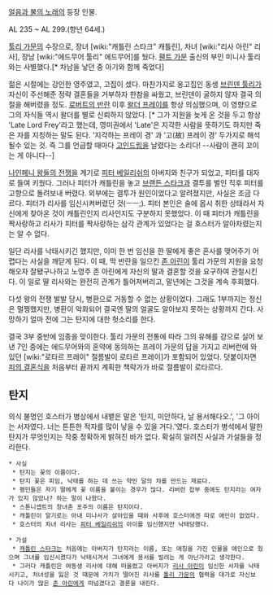 

[[얼음과 불의 노래]]의 등장 인물.

AL 235 ~ AL 299.(향년 64세.)

[[툴리 가문]]의 수장으로, 장녀 [wiki:"캐틀린 스타크" 캐틀린], 차녀 [wiki:"리사 아린" 리사], 장남 [wiki:"에드무어 툴리" 에드무어]를 뒀다. [[휀트 가문]] 출신의 부인 미니사 툴리와는 사별했다.[* 차남을 낳던 중 아기와 함께 죽었다]

젊은 시절에는 강인한 영주였고, 고집이 셌다. 마찬가지로 옹고집인 동생 [[브린덴 툴리]]가 자신이 주선해준 정략 결혼들을 거부하자 한참을 싸웠고, 브린덴이 굴하지 않자 결국 의절을 해버렸을 정도. [[로버트의 반란]] 이후 [[왈더 프레이]]를 항상 의심했으며, 이 영향으로 그의 자식들 역시 왈더를 별로 신뢰하지 않았다. [* 그가 지원을 늦게 온 것을 두고 항상 'Late Lord Frey'라고 했는데, 영미권에서 'Late'은 지각한 사람을 뜻하기도 하지만 죽은 자를 지칭하는 말도 된다. '지각하는 프레이 경' 과 '고(故) 프레이 경' 두가지로 해석될수 있는 것. 즉 그를 언급할 때마다 [[고인드립]]을 날렸다는 소리다! --사람이 괜히 꼬이는 게 아니다--]

[[나인페니 왕들의 전쟁]]을 계기로 [[피터 베일리쉬]]의 아버지와 친구가 되었고, 피터를 대자로 들여 키웠다. 그러나 피터가 캐틀린을 놓고 [[브랜든 스타크]]과 결투를 벌인 직후 피터를 고향으로 돌려보내 버렸다. 외부에는 결투가 원인이었다고 알려졌지만, 사실은 조금 다르다. 피터가 리사를 임신시켜버렸던 것(ㅡㅡ;). 피터 본인은 술에 몹시 취한 상태라서 자신에게 찾아온 것이 캐틀린인지 리사인지도 구분하지 못했었다. 이 때 피터가 캐틀린을 짝사랑하고 리사가 피터를 짝사랑하는 삼각 관계가 있었다는 걸 호스터가 알아차렸는지는 알 수 없다.

일단 리사를 낙태시키긴 했지만, 이미 한 번 임신을 한 딸에게 좋은 혼사를 맺어주기 어렵다는 사실을 깨닫게 된다. 이 때, 막 반란을 일으킨 [[존 아린]]이 툴리 가문의 지원을 요청해오자 잘됐구나하고 노영주 존 아린에게 자신의 딸과 결혼할 것을 요구하여 관철시킨다. 이 일로 딸 리사와는 완전히 관계가 틀어져버리고, 말년에는 그것을 계속 후회했다. 

다섯 왕의 전쟁 발발 당시, 병환으로 거동할 수 없는 상황이었다. 그래도 1부까지는 정신은 멀쩡했지만, 병환이 악화되어 결국엔 딸의 얼굴도 알아보지 못하는 상황까지 간다. 사망하기 얼마 전에 그는 탄지에 대한 헛소리를 한다. 

결국 3부 중반에 임종을 맞이한다. 툴리 가문의 전통에 따라 그의 유해를 강으로 실어 보낸 7인 중에는 에드무어와의 혼약에 동의하는 프레이 가문의 답을 가지고 리버런에 와 있던 [wiki:"로타르 프레이" 절름발이 로타르 프레이]가 포함되어 있었다. 덧붙이자면 [[피의 결혼식]]을 처음부터 끝까지 계획한 책략가가 바로 절름발이 로타르다.

== 탄지 ==

의식 불명인 호스터가 병상에서 내뱉은 말은 '탄지, 미안하다, 날 용서해다오.', '그 아이는 서자였다. 너는 튼튼한 적자를 많이 낳을 수 있을 거다.'였다. 호스터가 병석에서 말한 탄지가 무엇인지는 작중 정확하게 밝혀진 바가 없다. 확실히 알려진 사실과 가설들을 정리한다.

 * 사실
  * 탄지는 꽃의 이름이다.
  * 탄지 꽃은 피임, 낙태를 하는 데 쓰는 약인 달의 차를 만드는 재료다.
  * 평민들은 자기 딸에게 꽃 이름을 붙이는 경우가 많다. 리버런 잡부 중에도 탄지라는 여자가 있지 않았나? 하는 말이 나왔다.
  * 스톤니셉트의 창녀촌 포주의 이름은 탄지이다. 
  * 캐틀린이 알기로는 아내 미나사가 살아있을 때와 사후에 호스터에겐 따로 애인이 없었다.
  * 호스터의 차녀 리사는 [[피터 베일리쉬]]의 아이를 임신했지만 낙태당했다.

 * 가설
  * [[캐틀린 스타크]]는 처음에는 아버지가 탄지라는 이름, 또는 애칭을 가진 인물을 애인으로 뒀으며 그녀를 임신시켰다가 낙태시겨서 그녀에게 용서를 빌려는 게 아닌가라고 생각한다.
  * 그러다 캐틀린은 여동생 리사에 대해 떠올렸고 아버지가 [[리사 아린]]이 임신한 서자를 낙태시키고, 처녀성을 잃은 것 때문에 가치가 떨어진 리사를 [[툴리 가문]]의 협력을 대가로 자신보다 나이가 많은 [[존 아린]]에게 떠넘겼다고 결론을 내린다.
 
